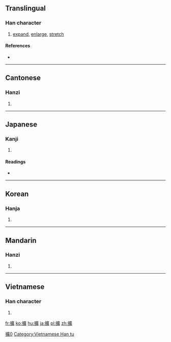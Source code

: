 {{also|扩}}
==Translingual==
{{ja-forms|[[拡]]|[[扩]]|[[擴]]}}
===Han character===
{{Han char|rn=64|rad=手|as=15|sn=18|four=5008<sub>6</sub>|canj=手戈廿金 (QITC)|ids=⿰[[扌]][[廣]]}}

# [[expand]], [[enlarge]], [[stretch]]

====References====
* {{Han ref|kx=0461.040|dkj=12895|dj=0810.120|hdz=31975.060|uh=64F4|ud=25844|bh=C258|bd=49752}}

----

==Cantonese==

===Hanzi===
{{yue-hanzi|jyut=[[gwok3]], [[kong3]], [[kwok3]], [[kwong3]]|y=gwok3, kong3, kwok3, kwong3|sim=扩}}

# {{defn|lang=yue|sort=手15}}

----

==Japanese==

===Kanji===
{{ja-kanji|grade=|rs=手15}}

# {{defn|lang=ja|sort=手15}}

====Readings====
* {{ja-readings|on=[[かく]] (kaku)|kun=[[ひろがる]] (hirogaru), [[ひろげる]] (hirogeru), [[はる]] (haru)}}

----

==Korean==

===Hanja===
{{ko-hanja|hangeul=[[확]], [[광]]|eumhun=|rv=hwak, gwang|mr=hwak, kwang|y=hwak, kwang}}

# {{defn|lang=ko|sort=手15}}

----

==Mandarin==

===Hanzi===
{{cmn-hanzi|sim=扩|pin=[[kuò]] ([[kuo4]])|wg=k'uo<sup>4</sup>}}

# {{defn|lang=cmn|sort=手15}}

----

==Vietnamese==

===Han character===
{{vi-readings|rs=手15| hanviet = [[quẳng]], [[huếch]], [[khoác]], [[khoách]], [[khuếch]]}}

# {{defn|lang=vi|sort=手15}}

[[Category:CJKV characters simplified differently in Japan and China|擴0]]
[[Category:Vietnamese Han tu]]

[[fr:擴]]
[[ko:擴]]
[[hu:擴]]
[[ja:擴]]
[[pl:擴]]
[[zh:擴]]
